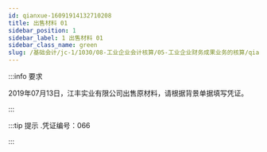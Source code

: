 ---
id: qianxue-16091914132710208
title: 出售材料 01
sidebar_position: 1
sidebar_label: 1 出售材料 01
sidebar_class_name: green
slug: /基础会计/jc-1/1030/08-工业企业会计核算/05-工业企业财务成果业务的核算/qianxue-1609181235406197187/qianxue-16091914132710208/出售材料 01
---

:::info 要求

2019年07月13日，江丰实业有限公司出售原材料，请根据背景单据填写凭证。

:::

:::tip 提示
  .凭证编号：066 
:::
